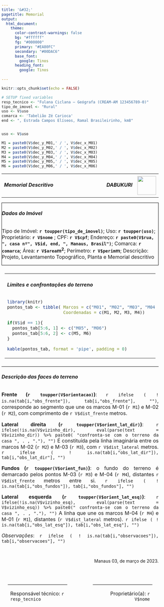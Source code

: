 ---
title: '&#32;'
pagetitle: Memorial
output: 
  html_document:
    theme:
      color-contrast-warnings: false
      bg: "#ffffff"
      fg: "#000000"
      primary: "#EA80FC"
      secondary: "#00DAC6"
      base_font:
        google: Tinos
      heading_font:
        google: Tinos
    
---

<style>
body{
  text-size:14px;
  size: A4;
  margin: 0;
  padding:5px;
  width: 209mm; 
  height: 297mm;
  

  <!--border: 0.2px solid black;-->


}
.container {
  align-items: center;
  justify-content: center 
  display: flex;
  column-gap: 5px;
}
@media print {
  @page {
    size: A4;
  }
}
.sheet {
  width: 209mm; 
  height: 297mm
  margin: 0px;
  overflow: hidden;
  position: relative;
  box-sizing: border-box;
  page-break-after: always;
}

</style>



```{r setup, include=FALSE}
knitr::opts_chunk$set(echo = FALSE)

# SETUP fixed variables
resp_tecnico <- "Fulana Ciclana – Geógrafa (CREAM-AM 123456789-0)"
tipo_de_imovel <- "Rural"
uso <- V$uso
comarca <- 'Tabelião Zé Carioca'
end <- ", Estrada Campos Elíseos, Ramal Brasileirinho, km8"


uso <- V$uso

M1 = paste0(V$dec_y_M01,' / ', V$dec_x_M01) 
M2 = paste0(V$dec_y_M02,' / ', V$dec_x_M02)
M3 = paste0(V$dec_y_M03,' / ', V$dec_x_M03)
M4 = paste0(V$dec_y_M04,' / ', V$dec_x_M04)
M5 = paste0(V$dec_y_M05,' / ', V$dec_x_M05)
M6 = paste0(V$dec_y_M06,' / ', V$dec_x_M06)

```



<!-- HEADERR -->
<div class="container">
<table style = "border:0px">
<tr>

<td width = 80%>
<h5><strong>Memorial Descritivo</strong></h5>
</td>

<td width = 10%>
<h5 > DABUKURI </h5>
</td>

<td>
<img width = 60px src = "figures/DABUKURI.png">
</td>

</tr>
</table>
</div>

<!-- MAIN - DATA -->

<div class="container" style=" margin:0px; padding-left, padding-right:5px; border:1px solid black; text-align: justified; font-size: 16px;">
<h6 style="text-align: left;"> <b>Dados do Imóvel</b> </h6> <!-- style="text-align: center;" -->

Tipo de Imóvel: __`r toupper(tipo_de_imovel)`__; Uso: __`r toupper(uso)`__;
Proprietário:  __`r V$nome`__ ;  CPF: __`r V$cpf`__;
Endereço: __`r paste0(V$rua, ", casa nº", V$id, end, ", Manaus, Brasil")`__;
Comarca: __`r comarca`__;
Área: __`r V$area`m^2^__; Perímetro: __`r V$perim`m__;
Descrição: Projeto, Levantamento Topográfico, Planta e Memorial descritivo
  
</div>


<!-- <div class="column" width = 48% align=left> -->
<div class="container" style=" margin:0px; padding:10px; border-bottom:1px solid black; text-align: center; font-size: 14px;">
<table>
<tr>

<td width = 40% >
<h6 style="text-align: left;"><b>Limites e confrontações do terreno </b></h6>


```{r, echo =FALSE}
library(knitr)
pontos_tab <- tibble( Marcos = c("M01", "M02", "M03", "M04"),
                      Coordenadas = c(M1, M2, M3, M4))

if(V$id == 1){
  pontos_tab[5:6, 1] <- c("M05", "M06")
  pontos_tab[5:6, 2] <- c(M5, M6)
}

kable(pontos_tab, format = 'pipe', padding = 0)
```

<!-- </div> -->
<td width = 10%></td>
<!-- <div class="column" width= 48% align=right> -->
<td width = 45% >
```{r, out.width=='350px', fig.align='right'}

figure_path <- paste0('figures/casa__', V$id, '.png')  ## CHECK FIGURES' ID !!

knitr::include_graphics(figure_path)

```
<!-- </div> -->
</td>
</tr>
</table>
</div>

<div class = "container" style = " font-size:16px; text-align:justify;">

<h6 style="text-align: left;"><b>Descrição das faces do terreno</b></h6>

__Frente (`r toupper(V$orientacao)`)__:  `r ifelse ( ! is.na(tab[i,"obs_frente"]), tab[i,"obs_frente"], "")`, corresponde ao segmento que une os marcos M-01 (`r M1`) e M-02 (`r M2`), com comprimento de `r V$dist_frente` metros.\

__Lateral direita (`r toupper(V$orient_lat_dir)`)__: `r ifelse(!is.na(V$vizinho_dir), eval(parse(text = V$vizinho_dir)) %>% paste0( "confronta-se com o terreno da casa ", . , "."), "")` É constituída pela linha imaginária entre os marcos M-02 (`r M2`) e M-03 (`r M3`), com `r V$dist_lateral` metros. `r ifelse ( ! is.na(tab[i,"obs_lat_dir"]), tab[i,"obs_lat_dir"], "")` \

__Fundos (`r toupper(V$orient_fun)`)__: o fundo do terreno é demarcado pelos pontos M-03 (`r M3`) e M-04 (`r M4`), distantes `r V$dist_frente` metros entre si. `r ifelse ( ! is.na(tab[i,"obs_fundos"]), tab[i,"obs_fundos"], "")` \

__Lateral esquerda (`r toupper(V$orient_lat_esq)`)__:  `r ifelse(!is.na(V$vizinho_esq), eval(parse(text = V$vizinho_esq)) %>% paste0(" confronta-se com o terreno da casa ", . , "."), "")` A linha que une os marcos M-04 (`r M4`) e M-01 (`r M1`), distantes (`r V$dist_lateral` metros). `r ifelse ( ! is.na(tab[i,"obs_lat_esq"]), tab[i,"obs_lat_esq"], "")` \

_Observações_:<!--Imóveis fronteiriços: `r ifelse(  (i - 1) %in% tab$id,  paste("id", tab[i-1,'id'], ";"), "")` `r ifelse(  (i + 1) %in% tab$id,  paste("id", tab[i+1,'id'], ";"), "") `.--> `r ifelse ( ! is.na(tab[i,"observacoes"]), tab[i,"observacoes"], "")`

</div>

<!-- TAIL -->
\

<p style="text-align: right;  font-size = 16px; ">
Manaus 03, de março de 2023.
</p>
\

<!--div class = "container" style = "border:0px; display:flex" -->
<table style="font-size:16px; 
  border-collapse: separate; 
  border-spacing: 20px; ">

<tr>
<td width= 40% style = "border-top:1px solid black;">
<p style= "text-align:left;" >
Responsável técnico: `r resp_tecnico`
</p>
</td>

<td width = 9% style = "border-top: 0px"> 

</td>
<td width=40% style = "border-top:1px solid black;">
<p style="font-size:16px; text-align:right;">
Proprietário(a): `r V$nome` 
</p>
</td>
</tr>
</table>









